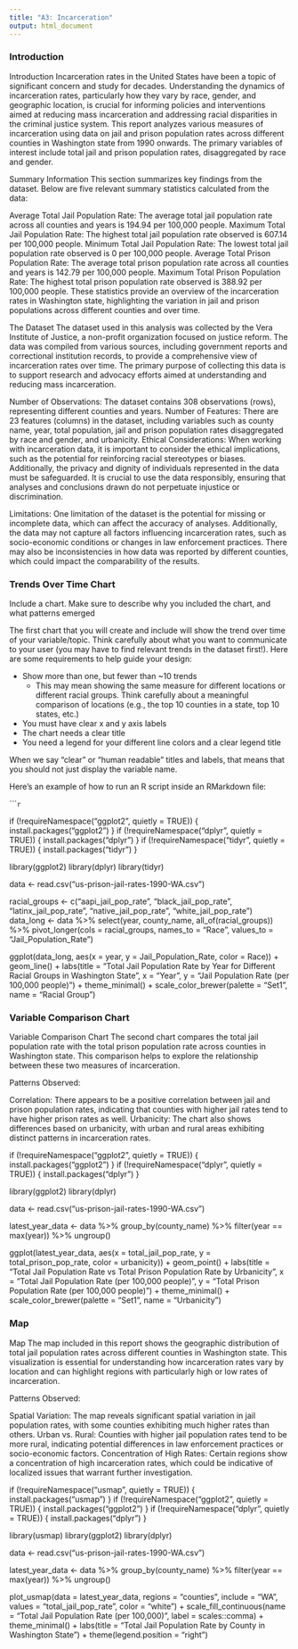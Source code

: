 ```yaml
---
title: "A3: Incarceration"
output: html_document
---
```


### Introduction

Introduction
Incarceration rates in the United States have been a topic of significant concern and study for decades. Understanding the dynamics of incarceration rates, particularly how they vary by race, gender, and geographic location, is crucial for informing policies and interventions aimed at reducing mass incarceration and addressing racial disparities in the criminal justice system. This report analyzes various measures of incarceration using data on jail and prison population rates across different counties in Washington state from 1990 onwards. The primary variables of interest include total jail and prison population rates, disaggregated by race and gender.

Summary Information
This section summarizes key findings from the dataset. Below are five relevant summary statistics calculated from the data:

Average Total Jail Population Rate: The average total jail population rate across all counties and years is 194.94 per 100,000 people.
Maximum Total Jail Population Rate: The highest total jail population rate observed is 607.14 per 100,000 people.
Minimum Total Jail Population Rate: The lowest total jail population rate observed is 0 per 100,000 people.
Average Total Prison Population Rate: The average total prison population rate across all counties and years is 142.79 per 100,000 people.
Maximum Total Prison Population Rate: The highest total prison population rate observed is 388.92 per 100,000 people.
These statistics provide an overview of the incarceration rates in Washington state, highlighting the variation in jail and prison populations across different counties and over time.

The Dataset
The dataset used in this analysis was collected by the Vera Institute of Justice, a non-profit organization focused on justice reform. The data was compiled from various sources, including government reports and correctional institution records, to provide a comprehensive view of incarceration rates over time. The primary purpose of collecting this data is to support research and advocacy efforts aimed at understanding and reducing mass incarceration.

Number of Observations: The dataset contains 308 observations (rows), representing different counties and years.
Number of Features: There are 23 features (columns) in the dataset, including variables such as county name, year, total population, jail and prison population rates disaggregated by race and gender, and urbanicity.
Ethical Considerations:
When working with incarceration data, it is important to consider the ethical implications, such as the potential for reinforcing racial stereotypes or biases. Additionally, the privacy and dignity of individuals represented in the data must be safeguarded. It is crucial to use the data responsibly, ensuring that analyses and conclusions drawn do not perpetuate injustice or discrimination.

Limitations:
One limitation of the dataset is the potential for missing or incomplete data, which can affect the accuracy of analyses. Additionally, the data may not capture all factors influencing incarceration rates, such as socio-economic conditions or changes in law enforcement practices. There may also be inconsistencies in how data was reported by different counties, which could impact the comparability of the results.

### Trends Over Time Chart

Include a chart. Make sure to describe why you included the chart, and what patterns emerged

The first chart that you will create and include will show the trend over time of your variable/topic. Think carefully about what you want to communicate to your user (you may have to find relevant trends in the dataset first!). Here are some requirements to help guide your design:

- Show more than one, but fewer than ~10 trends
  - This may mean showing the same measure for different locations or different racial groups. Think carefully about a meaningful comparison of locations (e.g., the top 10 counties in a state, top 10 states, etc.)
- You must have clear x and y axis labels
- The chart needs a clear title 
- You need a legend for your different line colors and a clear legend title

When we say "clear" or "human readable" titles and labels, that means that you should not just display the variable name.

Here's an example of how to run an R script inside an RMarkdown file:

``````r
```

if (!requireNamespace("ggplot2", quietly = TRUE)) {
  install.packages("ggplot2")
}
if (!requireNamespace("dplyr", quietly = TRUE)) {
  install.packages("dplyr")
}
if (!requireNamespace("tidyr", quietly = TRUE)) {
  install.packages("tidyr")
}


library(ggplot2)
library(dplyr)
library(tidyr)


data <- read.csv("us-prison-jail-rates-1990-WA.csv")


racial_groups <- c("aapi_jail_pop_rate", "black_jail_pop_rate", "latinx_jail_pop_rate", "native_jail_pop_rate", "white_jail_pop_rate")
data_long <- data %>%
  select(year, county_name, all_of(racial_groups)) %>%
  pivot_longer(cols = racial_groups, names_to = "Race", values_to = "Jail_Population_Rate")


ggplot(data_long, aes(x = year, y = Jail_Population_Rate, color = Race)) +
  geom_line() +
  labs(title = "Total Jail Population Rate by Year for Different Racial Groups in Washington State",
       x = "Year", y = "Jail Population Rate (per 100,000 people)") +
  theme_minimal() +
  scale_color_brewer(palette = "Set1", name = "Racial Group")

### Variable Comparison Chart

Variable Comparison Chart
The second chart compares the total jail population rate with the total prison population rate across counties in Washington state. This comparison helps to explore the relationship between these two measures of incarceration.

Patterns Observed:

Correlation: There appears to be a positive correlation between jail and prison population rates, indicating that counties with higher jail rates tend to have higher prison rates as well.
Urbanicity: The chart also shows differences based on urbanicity, with urban and rural areas exhibiting distinct patterns in incarceration rates.

if (!requireNamespace("ggplot2", quietly = TRUE)) {
  install.packages("ggplot2")
}
if (!requireNamespace("dplyr", quietly = TRUE)) {
  install.packages("dplyr")
}


library(ggplot2)
library(dplyr)

data <- read.csv("us-prison-jail-rates-1990-WA.csv")


latest_year_data <- data %>%
  group_by(county_name) %>%
  filter(year == max(year)) %>%
  ungroup()


ggplot(latest_year_data, aes(x = total_jail_pop_rate, y = total_prison_pop_rate, color = urbanicity)) +
  geom_point() +
  labs(title = "Total Jail Population Rate vs Total Prison Population Rate by Urbanicity",
       x = "Total Jail Population Rate (per 100,000 people)", y = "Total Prison Population Rate (per 100,000 people)") +
  theme_minimal() +
  scale_color_brewer(palette = "Set1", name = "Urbanicity")

### Map

Map
The map included in this report shows the geographic distribution of total jail population rates across different counties in Washington state. This visualization is essential for understanding how incarceration rates vary by location and can highlight regions with particularly high or low rates of incarceration.

Patterns Observed:

Spatial Variation: The map reveals significant spatial variation in jail population rates, with some counties exhibiting much higher rates than others.
Urban vs. Rural: Counties with higher jail population rates tend to be more rural, indicating potential differences in law enforcement practices or socio-economic factors.
Concentration of High Rates: Certain regions show a concentration of high incarceration rates, which could be indicative of localized issues that warrant further investigation.


if (!requireNamespace("usmap", quietly = TRUE)) {
  install.packages("usmap")
}
if (!requireNamespace("ggplot2", quietly = TRUE)) {
  install.packages("ggplot2")
}
if (!requireNamespace("dplyr", quietly = TRUE)) {
  install.packages("dplyr")
}


library(usmap)
library(ggplot2)
library(dplyr)


data <- read.csv("us-prison-jail-rates-1990-WA.csv")


latest_year_data <- data %>%
  group_by(county_name) %>%
  filter(year == max(year)) %>%
  ungroup()


plot_usmap(data = latest_year_data, regions = "counties", include = "WA", values = "total_jail_pop_rate", color = "white") +
  scale_fill_continuous(name = "Total Jail Population Rate (per 100,000)", label = scales::comma) +
  theme_minimal() +
  labs(title = "Total Jail Population Rate by County in Washington State") +
  theme(legend.position = "right")
